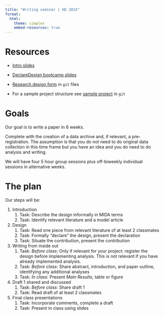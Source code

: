 ```yaml
---
title: "Writing seminar | HU 2024"
format: 
  html:
    theme: simplex
    embed-resources: true
---
```


# Resources

* [Intro slides](https://macartan.github.io/writing_seminar/intro_slides.html)

* [DeclareDesign bootcamp slides](https://macartan.github.io/dd_bootcamp/dd.html)

* [Research design form](https://github.com/macartan/writing_seminar/tree/main) in `git` files

* For a sample project structure see [sample project](https://github.com/macartan/writing_seminar/tree/main/sample_project) in  `git`


# Goals

Our goal is to write a paper in 6 weeks.  

Complete with the creation of a data archive and, if relevant, a pre-registration.
The assumption is that you do not need to do original data collection in this time frame but you have an idea and you do need to do analysis and writing.

We will have four 5 hour group sessions plus off-biweekly individual sessions in alternative weeks.

# The plan

Our steps will be:

1. Introduction
    1. Task: Describe the design informally in MIDA terms
    2. Task: Identify relevant literature and a model article
2. Design
   1. Task: Read one piece from relevant literature of at least 2 classmates 
   2. Task: Formally "declare" the design, present the declaration
   3. Task: Situate the contribution, present the contribution
3. Writing from inside out
   1. Task: *Before class*: Only if relevant for your project: register the design before implementing analysis. This is not relevant if you have already implemented analysis. 
   2. Task: *Before class*: Share abstract, introduction, and paper outline, identifying any additional analyses
   3. Task: *In class*: Present *Main Results*, table or figure
5. Draft 1 shared and discussed
   1. Task: *Before class*: Share draft 1
   2. Task: Read draft of at least 2 classmates 
6. Final class presentations
   1. Task: Incorporate comments, complete a draft
   2. Task: Present in class using slides   
